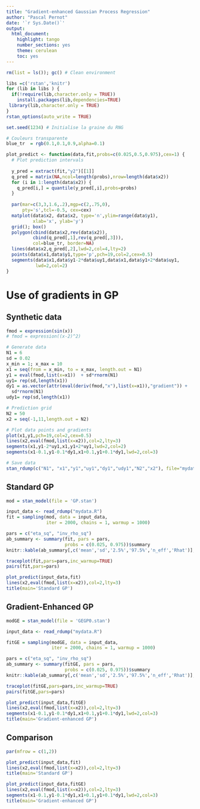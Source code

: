 ```yaml
--- 
title: "Gradient-enhanced Gaussian Process Regression"
author: "Pascal Pernot"
date: '`r Sys.Date()`'
output:
  html_document:
    highlight: tango
    number_sections: yes
    theme: cerulean
    toc: yes
---
```


```r
rm(list = ls()); gc() # Clean environment

libs =c('rstan','knitr')
for (lib in libs ) {
  if(!require(lib,character.only = TRUE))
    install.packages(lib,dependencies=TRUE)
 library(lib,character.only = TRUE)
}
rstan_options(auto_write = TRUE)

set.seed(1234) # Initialise la graine du RNG

# Couleurs transparente
blue_tr  = rgb(0.1,0.1,0.9,alpha=0.1) 

plot_predict <- function(data,fit,probs=c(0.025,0.5,0.975),cex=1) {
  # Plot prediction intervals 
  
  y_pred = extract(fit,"y2")[[1]]
  q_pred = matrix(NA,ncol=length(probs),nrow=length(data$x2))
  for (i in 1:length(data$x2)) {
    q_pred[i,] = quantile(y_pred[,i],probs=probs)
  }
  
  par(mar=c(3,3,1.6,.2),mgp=c(2,.75,0), 
      pty='s',tcl=-0.5, cex=cex)
  matplot(data$x2, data$x2, type='n',ylim=range(data$y1), 
          xlab='x', ylab='y')
  grid(); box()
  polygon(cbind(data$x2,rev(data$x2)),
          cbind(q_pred[,1],rev(q_pred[,3])),
          col=blue_tr, border=NA)
  lines(data$x2,q_pred[,2],lwd=2,col=4,lty=2)
  points(data$x1,data$y1,type='p',pch=19,col=2,cex=0.5)
  segments(data$x1,data$y1-2*data$uy1,data$x1,data$y1+2*data$uy1,
           lwd=2,col=2)
}
```

# Use of gradients in GP

## Synthetic data

```r

fmod = expression(sin(x))
# fmod = expression((x-2)^2)

# Generate data
N1 = 6
sd = 0.02
x_min = 1; x_max = 10
x1 = seq(from = x_min, to = x_max, length.out = N1)
y1 = eval(fmod,list(x=x1))  + sd*rnorm(N1)
uy1= rep(sd,length(x1))
dy1 = as.vector(attr(eval(deriv(fmod,"x"),list(x=x1)),"gradient")) +
  sd*rnorm(N1)
udy1= rep(sd,length(x1))

# Prediction grid
N2 = 50
x2 = seq(-1,11,length.out = N2)

# Plot data points and gradients
plot(x1,y1,pch=19,col=2,cex=0.5)
lines(x2,eval(fmod,list(x=x2)),col=2,lty=3)
segments(x1,y1-2*uy1,x1,y1+2*uy1,lwd=2,col=2)
segments(x1-0.1,y1-0.1*dy1,x1+0.1,y1+0.1*dy1,lwd=2,col=3)

# Save data
stan_rdump(c("N1", "x1","y1","uy1","dy1","udy1","N2","x2"), file="mydata.R")

```

## Standard GP

```r
mod = stan_model(file = 'GP.stan')

input_data <- read_rdump("mydata.R")
fit = sampling(mod, data = input_data,
               iter = 2000, chains = 1, warmup = 1000)

pars = c("eta_sq", "inv_rho_sq")
ab_summary <- summary(fit, pars = pars, 
                      probs = c(0.025, 0.975))$summary
knitr::kable(ab_summary[,c('mean','sd','2.5%','97.5%','n_eff','Rhat')],digits=3)

traceplot(fit,pars=pars,inc_warmup=TRUE)
pairs(fit,pars=pars)

plot_predict(input_data,fit)
lines(x2,eval(fmod,list(x=x2)),col=2,lty=3)
title(main='Standard GP')
```


## Gradient-Enhanced GP

```r
modGE = stan_model(file = 'GEGP0.stan')

input_data <- read_rdump("mydata.R")

fitGE = sampling(modGE, data = input_data,
                 iter = 2000, chains = 1, warmup = 1000)

pars = c("eta_sq", "inv_rho_sq")
ab_summary <- summary(fitGE, pars = pars, 
                      probs = c(0.025, 0.975))$summary
knitr::kable(ab_summary[,c('mean','sd','2.5%','97.5%','n_eff','Rhat')],digits=3)

traceplot(fitGE,pars=pars,inc_warmup=TRUE)
pairs(fitGE,pars=pars)

plot_predict(input_data,fitGE) 
lines(x2,eval(fmod,list(x=x2)),col=2,lty=3)
segments(x1-0.1,y1-0.1*dy1,x1+0.1,y1+0.1*dy1,lwd=2,col=3)
title(main='Gradient-enhanced GP')
```


## Comparison

```r
par(mfrow = c(1,2))

plot_predict(input_data,fit)
lines(x2,eval(fmod,list(x=x2)),col=2,lty=3)
title(main='Standard GP')

plot_predict(input_data,fitGE) 
lines(x2,eval(fmod,list(x=x2)),col=2,lty=3)
segments(x1-0.1,y1-0.1*dy1,x1+0.1,y1+0.1*dy1,lwd=2,col=3)
title(main='Gradient-enhanced GP')

```
